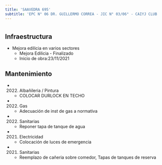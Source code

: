 ```yaml
---
title: 'SAAVEDRA 695'
subtitle: 'EPC N° 06 DR. GUILLERMO CORREA - JIC N° 03/06° - CAIYJ CLUB DE CHICOS BALVANERA'
---
```


#
## Infraestructura

* Mejora edilicia en varios sectores 
    + Mejora Edilicia - Finalizado 
    + Inicio de obra:23/11/2021 






## Mantenimiento

*  (2022) Albañileria / Pintura 
    + COLOCAR DURLOCK EN TECHO

*  (2022) Gas 
    + Adecuación de inst de gas a normativa

*  (2022) Sanitarias 
    + Reponer tapa de tanque de agua

*  (2021) Electricidad 
    + Colocación de luces de emergencia

*  (2021) Sanitarias 
    + Reemplazo de cañeria sobre comedor, Tapas de tanques de reserva



